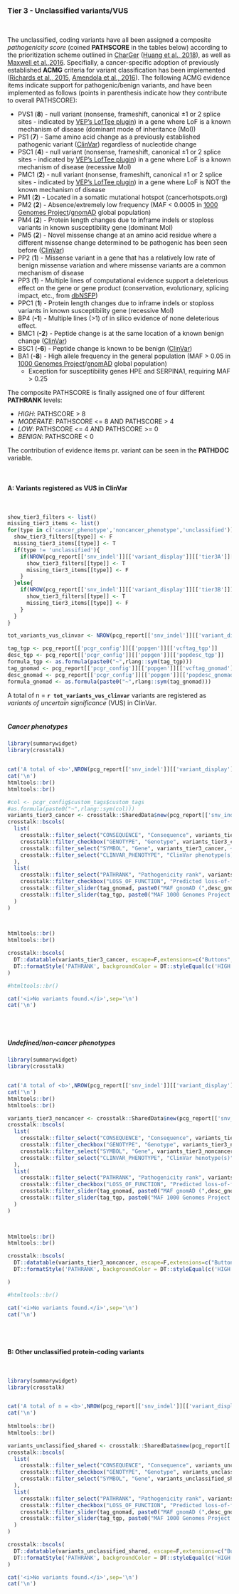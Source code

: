 ### Tier 3 - Unclassified variants/VUS 

<br>

The unclassified, coding variants have all been assigned a composite <i>pathogenicity score</i> (coined <b>PATHSCORE</b> in the tables below) according to the prioritization scheme outlined in [CharGer](https://github.com/ding-lab/charger/) ([Huang et al., 2018](https://www.ncbi.nlm.nih.gov/pubmed/29625052)), as well as [Maxwell et al.,2016](https://www.ncbi.nlm.nih.gov/pubmed/27153395). Specifially, a cancer-specific adoption of previously established <b>ACMG</b> criteria for variant classification has been implemented ([Richards et al., 2015](https://www.ncbi.nlm.nih.gov/pubmed/25741868), [Amendola et al., 2016](https://www.ncbi.nlm.nih.gov/pubmed/27181684)). The following ACMG evidence items indicate support for pathogenic/benign variants, and have been implemented as follows (points in parenthesis indicate how they contribute to overall PATHSCORE):  

* PVS1 (<b>8</b>) - null variant (nonsense, frameshift, canonical ±1 or 2 splice sites - indicated by [VEP's LofTee plugin](https://github.com/konradjk/loftee)) in a gene where LoF is a known mechanism of disease (dominant mode of inheritance (MoI))
* PS1 (<b>7</b>) - Same amino acid change as a previously established pathogenic variant ([ClinVar](https://www.ncbi.nlm.nih.gov/clinvar/)) regardless of nucleotide change
* PSC1 (<b>4</b>) - null variant (nonsense, frameshift, canonical ±1 or 2 splice sites - indicated by [VEP's LofTee plugin](https://github.com/konradjk/loftee)) in a gene where LoF is a known mechanism of disease (recessive MoI)
* PMC1 (<b>2</b>) - null variant (nonsense, frameshift, canonical ±1 or 2 splice sites - indicated by [VEP's LofTee plugin](https://github.com/konradjk/loftee)) in a gene where LoF is NOT the known mechanism of disease
* PM1 (<b>2</b>) - Located in a somatic mutational hotspot (cancerhotspots.org) 
* PM2 (<b>2</b>) - Absence/extremely low frequency (MAF < 0.0005 in [1000 Genomes Project](http://www.internationalgenome.org/)/[gnomAD](http://gnomad.broadinstitute.org/) global population)
* PM4 (<b>2</b>) - Protein length changes due to inframe indels or stoploss variants in known susceptibility gene (dominant MoI)
* PM5 (<b>2</b>) - Novel missense change at an amino acid residue where a different missense change determined to be pathogenic has been seen before  ([ClinVar](https://www.ncbi.nlm.nih.gov/clinvar/))
* PP2 (<b>1</b>) - Missense variant in a gene that has a relatively low rate of benign missense variation and where missense variants are a common mechanism of disease
* PP3 (<b>1</b>) - Multiple lines of computational evidence support a deleterious effect on the gene or gene product (conservation, evolutionary, splicing impact, etc., from [dbNSFP](https://sites.google.com/site/jpopgen/dbNSFP))
* PPC1 (<b>1</b>) - Protein length changes due to inframe indels or stoploss variants in known susceptibility gene (recessive MoI)
* BP4 (<b>-1</b>) - Multiple lines (>1) of in silico evidence of none deleterious effect.
* BMC1 (<b>-2</b>) - Peptide change is at the same location of a known benign change ([ClinVar](https://www.ncbi.nlm.nih.gov/clinvar/))
* BSC1 (<b>-6</b>) - Peptide change is known to be benign ([ClinVar](https://www.ncbi.nlm.nih.gov/clinvar/))
* BA1 (<b>-8</b>) - High allele frequency in the general population (MAF > 0.05 in [1000 Genomes Project](http://www.internationalgenome.org/)/[gnomAD](http://gnomad.broadinstitute.org/) global population)
    * Exception for susceptibility genes HPE and SERPINA1, requiring MAF > 0.25


The composite PATHSCORE is finally assigned one of four different <b>PATHRANK</b> levels:

* <i>HIGH</i>: PATHSCORE > 8
* <i>MODERATE</i>: PATHSCORE <= 8 AND PATHSCORE > 4
* <i>LOW</i>: PATHSCORE <= 4 AND PATHSCORE >= 0
* <i>BENIGN</i>: PATHSCORE < 0

The contribution of evidence items pr. variant can be seen in the <b>PATHDOC</b> variable.


<br>

#### A: Variants registered as VUS in ClinVar {.tabset}

<br>

```r


show_tier3_filters <- list()
missing_tier3_items <- list()
for(type in c('cancer_phenotype','noncancer_phenotype','unclassified')){
  show_tier3_filters[[type]] <- F
  missing_tier3_items[[type]] <- T
  if(type != 'unclassified'){
    if(NROW(pcg_report[['snv_indel']][['variant_display']][['tier3A']][[type]]) > 0){
      show_tier3_filters[[type]] <- T
      missing_tier3_items[[type]] <- F
    }
  }else{
    if(NROW(pcg_report[['snv_indel']][['variant_display']][['tier3B']]) > 0){
      show_tier3_filters[[type]] <- T
      missing_tier3_items[[type]] <- F
    }
  }
}

tot_variants_vus_clinvar <- NROW(pcg_report[['snv_indel']][['variant_display']][['tier3A']][['cancer_phenotype']]) + NROW(pcg_report[['snv_indel']][['variant_display']][['tier3A']][['noncancer_phenotype']])

tag_tgp <- pcg_report[['pcgr_config']][['popgen']][['vcftag_tgp']]
desc_tgp <- pcg_report[['pcgr_config']][['popgen']][['popdesc_tgp']]
formula_tgp <- as.formula(paste0("~",rlang::sym(tag_tgp)))
tag_gnomad <- pcg_report[['pcgr_config']][['popgen']][['vcftag_gnomad']]
desc_gnomad <- pcg_report[['pcgr_config']][['popgen']][['popdesc_gnomad']]
formula_gnomad <- as.formula(paste0("~",rlang::sym(tag_gnomad)))


```

A total of n = __`r tot_variants_vus_clinvar`__ variants are registered as <i>variants of uncertain significance</i> (VUS) in ClinVar.
<br><br>

##### Cancer phenotypes

```r
library(summarywidget)
library(crosstalk)


cat('A total of <b>',NROW(pcg_report[['snv_indel']][['variant_display']][['tier3A']][['cancer_phenotype']]), '</b> unique, germline variant(s) are registered as VUS in cancer phenotypes in ClinVar for the selected predisposition genes:')
cat('\n')
htmltools::br()
htmltools::br()

#col <- pcgr_config$custom_tags$custom_tags
#as.formula(paste0("~",rlang::sym(col)))
variants_tier3_cancer <- crosstalk::SharedData$new(pcg_report[['snv_indel']][['variant_display']][['tier3A']][['cancer_phenotype']])
crosstalk::bscols(
  list(
    crosstalk::filter_select("CONSEQUENCE", "Consequence", variants_tier3_cancer, ~CONSEQUENCE),
    crosstalk::filter_checkbox("GENOTYPE", "Genotype", variants_tier3_cancer, ~GENOTYPE),
    crosstalk::filter_select("SYMBOL", "Gene", variants_tier3_cancer, ~SYMBOL),
    crosstalk::filter_select("CLINVAR_PHENOTYPE", "ClinVar phenotype(s)", variants_tier3_cancer, ~CLINVAR_PHENOTYPE)
  ),
  list(
    crosstalk::filter_select("PATHRANK", "Pathogenicity rank", variants_tier3_cancer, ~PATHRANK),
    crosstalk::filter_checkbox("LOSS_OF_FUNCTION", "Predicted loss-of-function variant", variants_tier3_cancer, ~LOSS_OF_FUNCTION),
    crosstalk::filter_slider(tag_gnomad, paste0("MAF gnomAD (",desc_gnomad,")"), variants_tier3_cancer, formula_gnomad, sep="",ticks = F),
    crosstalk::filter_slider(tag_tgp, paste0("MAF 1000 Genomes Project (",desc_tgp,")"), variants_tier3_cancer, formula_tgp, sep="",ticks = F)
  )
)

    

htmltools::br()
htmltools::br()

crosstalk::bscols(
  DT::datatable(variants_tier3_cancer, escape=F,extensions=c("Buttons","Responsive"), width = "100%",options=list(buttons = c('csv','excel'),dom = 'Bfrtip')) %>%
  DT::formatStyle('PATHRANK', backgroundColor = DT::styleEqual(c('HIGH','MODERATE','LOW','BENIGN'), c("#F46D43","#FDAE61","#FEE08B","#78C679")))
)

#htmltools::br()

```

```r
cat('<i>No variants found.</i>',sep='\n')
cat('\n')
```
<br><br>

##### Undefined/non-cancer phenotypes

```r
library(summarywidget)
library(crosstalk)


cat('A total of <b>',NROW(pcg_report[['snv_indel']][['variant_display']][['tier3A']][['noncancer_phenotype']]), '</b> unique, germline variant(s) are registered as VUS in undefined/non-cancer phenotypes in ClinVar for the selected predisposition genes:')
cat('\n')
htmltools::br()
htmltools::br()

variants_tier3_noncancer <- crosstalk::SharedData$new(pcg_report[['snv_indel']][['variant_display']][['tier3A']][['noncancer_phenotype']])
crosstalk::bscols(
  list(
    crosstalk::filter_select("CONSEQUENCE", "Consequence", variants_tier3_noncancer, ~CONSEQUENCE),
    crosstalk::filter_checkbox("GENOTYPE", "Genotype", variants_tier3_noncancer, ~GENOTYPE),
    crosstalk::filter_select("SYMBOL", "Gene", variants_tier3_noncancer, ~SYMBOL),
    crosstalk::filter_select("CLINVAR_PHENOTYPE", "ClinVar henotype(s)", variants_tier3_noncancer, ~CLINVAR_PHENOTYPE)
  ),
  list(
    crosstalk::filter_select("PATHRANK", "Pathogenicity rank", variants_tier3_noncancer, ~PATHRANK),
    crosstalk::filter_checkbox("LOSS_OF_FUNCTION", "Predicted loss-of-function variant", variants_tier3_noncancer, ~LOSS_OF_FUNCTION),
    crosstalk::filter_slider(tag_gnomad, paste0("MAF gnomAD (",desc_gnomad,")"), variants_tier3_noncancer, formula_gnomad, sep="",ticks = F),
    crosstalk::filter_slider(tag_tgp, paste0("MAF 1000 Genomes Project (",desc_tgp,")"), variants_tier3_noncancer, formula_tgp, sep="",ticks = F)
  )
)

    

htmltools::br()
htmltools::br()

crosstalk::bscols(
  DT::datatable(variants_tier3_noncancer, escape=F,extensions=c("Buttons","Responsive"), width = "100%",options=list(buttons = c('csv','excel'),dom = 'Bfrtip')) %>%
  DT::formatStyle('PATHRANK', backgroundColor = DT::styleEqual(c('HIGH','MODERATE','LOW','BENIGN'), c("#F46D43","#FDAE61","#FEE08B","#78C679")))

)

#htmltools::br()

```

```r
cat('<i>No variants found.</i>',sep='\n')
cat('\n')
```
<br><br>


#### B: Other unclassified protein-coding variants

<br>

```r
library(summarywidget)
library(crosstalk)


cat('A total of n = <b>',NROW(pcg_report[['snv_indel']][['variant_display']][['tier3B']]),'</b> unique and protein-coding germline variant(s) are also found in the selected cancer predisposition genes. This subset is limited to variants that are **novel** (i.e. not found) or **rare**  (i.e. MAF < ',pcg_report[['pcgr_config']][['maf_limits']][['maf_gnomad']],'/',pcg_report[['pcgr_config']][['maf_limits']][['maf_tgp']],') in the ',desc_gnomad,' gnomAD population/',desc_tgp,' 1000 Genomes Project population:')
cat('\n')
    
htmltools::br()
htmltools::br()

variants_unclassified_shared <- crosstalk::SharedData$new(pcg_report[['snv_indel']][['variant_display']][['tier3B']])
crosstalk::bscols(
  list(
    crosstalk::filter_select("CONSEQUENCE", "Consequence", variants_unclassified_shared, ~CONSEQUENCE),
    crosstalk::filter_checkbox("GENOTYPE", "Genotype", variants_unclassified_shared, ~GENOTYPE),
    crosstalk::filter_select("SYMBOL", "Gene", variants_unclassified_shared, ~SYMBOL)
  ),
  list(
    crosstalk::filter_select("PATHRANK", "Pathogenicity rank", variants_unclassified_shared, ~PATHRANK),
    crosstalk::filter_checkbox("LOSS_OF_FUNCTION", "Predicted loss-of-function variant", variants_unclassified_shared, ~LOSS_OF_FUNCTION),
    crosstalk::filter_slider(tag_gnomad, paste0("MAF gnomAD (",desc_gnomad,")"), variants_unclassified_shared, formula_gnomad, sep="",ticks = F),
    crosstalk::filter_slider(tag_tgp, paste0("MAF 1000 Genomes Project (",desc_tgp,")"), variants_unclassified_shared, formula_tgp, sep="",ticks = F)
  )
)

crosstalk::bscols(
  DT::datatable(variants_unclassified_shared, escape=F,extensions=c("Buttons","Responsive"), width = "100%",options=list(buttons = c('csv','excel'),dom = 'Bfrtip')) %>%
  DT::formatStyle('PATHRANK', backgroundColor = DT::styleEqual(c('HIGH','MODERATE','LOW','BENIGN'), c("#F46D43","#FDAE61","#FEE08B","#78C679")))
)

```

```r
cat('<i>No variants found.</i>',sep='\n')
cat('\n')
```

<br><br>

<br>

